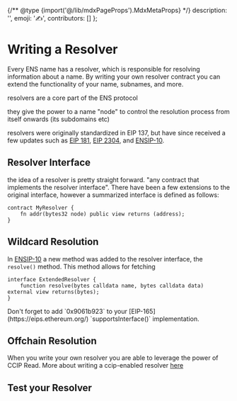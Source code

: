 
{/** @type {import('@/lib/mdxPageProps').MdxMetaProps} */}
    description: '',
    emoji: '✍️',
    contributors: []
};

# Writing a Resolver

Every ENS name has a resolver, which is responsible for resolving information about a name.
By writing your own resolver contract you can extend the functionality of your name, subnames, and more.

resolvers are a core part of the ENS protocol

they give the power to a name "node" to control the resolution process from itself onwards (its subdomains etc)

resolvers were originally standardized in EIP 137, but have since received a few updates such as [EIP 181](https://eips.ethereum.org/EIPS/eip-181), [EIP 2304](https://eips.ethereum.org/EIPS/eip-2304), and [ENSIP-10](/ensip/10).

## Resolver Interface

the idea of a resolver is pretty straight forward. "any contract that implements the resolver interface". There have been a few extensions to the original interface, however a summarized interface is defined as follows:

```solidity
contract MyResolver {
    fn addr(bytes32 node) public view returns (address);
}
```

## Wildcard Resolution

In [ENSIP-10](/ensip/10) a new method was added to the resolver interface, the `resolve()` method.
This method allows for fetching 

```solidity
interface ExtendedResolver {
    function resolve(bytes calldata name, bytes calldata data) external view returns(bytes);
}
```

<Note>
Don't forget to add `0x9061b923` to your [EIP-165](https://eips.ethereum.org/) `supportsInterface()` implementation.
</Note>

## Offchain Resolution

When you write your own resolver you are able to leverage the power of CCIP Read. More about writing a ccip-enabled resolver [here](/resolvers/ccip-read)

## Test your Resolver

<LiveDemo id="resolver_test" />

